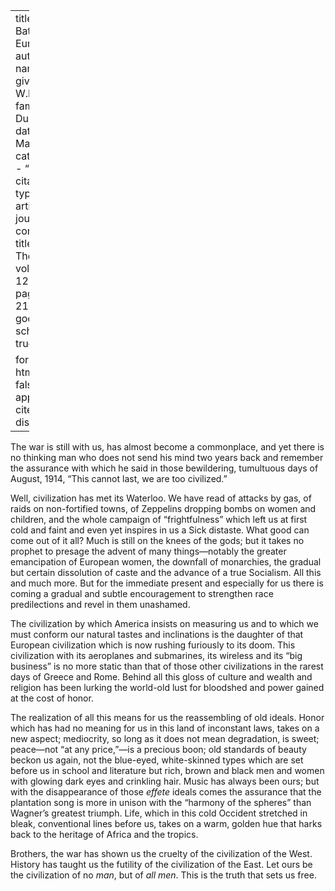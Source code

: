 
---
title: 'The Battle of Europe'
author:
  - name:
      given: W.E.B.
      family: Du Bois
date: Mar. 1916
categories: 
  - ""
citation: 
  type: article-journal
  container-title: The Crisis
  volume: 12
  issue: 5
  page: 216-217
google-scholar: true

format:
  html:
    toc: false
    appendix-cite-as: display
---


The war is still with us, has almost become a commonplace, and yet there is no thinking man who does not send his mind two years back and remember the assurance with which he said in those bewildering, tumultuous days of August, 1914, "This cannot last, we are too civilized." 

Well, civilization has met its Waterloo. We have read of attacks by gas, of raids on non-fortified towns, of Zeppelins dropping bombs on women and children, and the whole campaign of "frightfulness" which left us at first cold and faint and even yet inspires in us a Sick distaste. What good can come out of it all? Much is still on the knees of the gods; but it takes no prophet to presage the advent of many things---notably the greater emancipation of European women, the downfall of monarchies, the gradual but certain dissolution of caste and the advance of a true Socialism. All this and much more. But for the immediate present and especially for us there is coming a gradual and subtle encouragement to strengthen race predilections and revel in them unashamed. 

The civilization by which America insists on measuring us and to which we must conform our natural tastes and inclinations is the daughter of that European civilization which is now rushing furiously to its doom. This civilization with its aeroplanes and submarines, its wireless and its "big business" is no more static than that of those other civilizations in the rarest days of Greece and Rome. Behind all this gloss of culture and wealth and religion has been lurking the world-old lust for bloodshed and power gained at the cost of honor. 

The realization of all this means for us the reassembling of old ideals. Honor which has had no meaning for us in this land of inconstant laws, takes on a new aspect; mediocrity, so long as it does not mean degradation, is sweet; peace---not "at any price,"---is a precious boon; old standards of beauty beckon us again, not the blue-eyed, white-skinned types which are set before us in school and literature but rich, brown and black men and women with glowing dark eyes and crinkling hair. Music has always been ours; but with the disappearance of those *effete* ideals comes the assurance that the plantation song is more in unison with the "harmony of the spheres" than Wagner's greatest triumph. Life, which in this cold Occident stretched in bleak, conventional lines before us, takes on a warm, golden hue that harks back to the heritage of Africa and the tropics. 

Brothers, the war has shown us the cruelty of the civilization of the West. History has taught us the futility of the civilization of the East. Let ours be the civilization of no *man*, but of *all men*. This is the truth that sets us free. 

